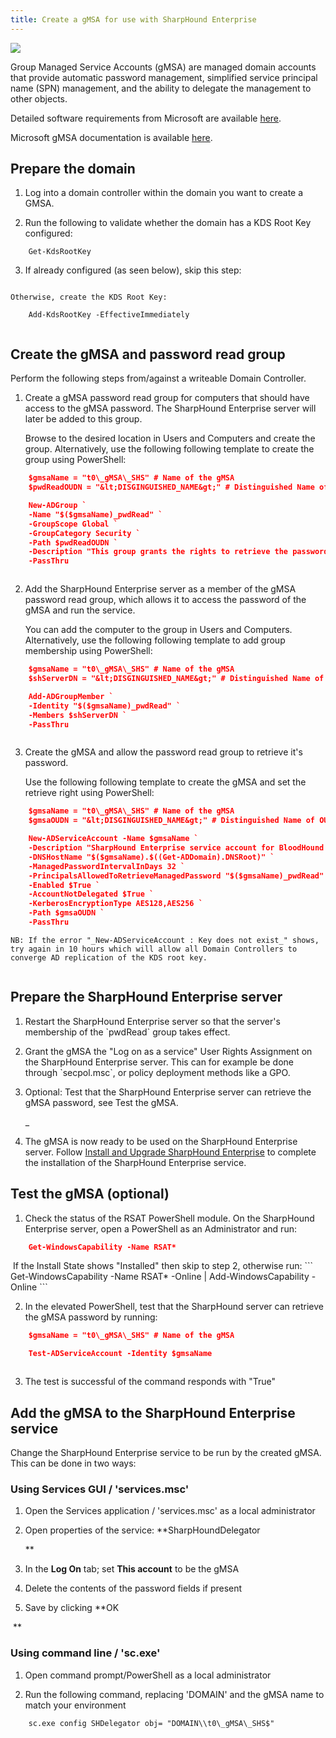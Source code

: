 ```yaml
---
title: Create a gMSA for use with SharpHound Enterprise
---
```


<img src="/assets/enterprise-AND-community-edition-pill-tag.svg"/> 

Group Managed Service Accounts (gMSA) are managed domain accounts that provide automatic password management, simplified service principal name (SPN) management, and the ability to delegate the management to other objects.

Detailed software requirements from Microsoft are available [here](https://docs.microsoft.com/en-us/previous-versions/windows/it-pro/windows-server-2012-r2-and-2012/hh831782(v=ws.11)#software-requirements).

Microsoft gMSA documentation is available [here](https://docs.microsoft.com/en-us/previous-versions/windows/it-pro/windows-server-2012-r2-and-2012/hh831782(v=ws.11)).


## Prepare the domain

1.  Log into a domain controller within the domain you want to create a GMSA.


2.  Run the following to validate whether the domain has a KDS Root Key configured:
```
    Get-KdsRootKey
```
3.  If already configured (as seen below), skip this step:
<Frame>
  <img src="/assets/image-88.png" alt=""/>
</Frame>

    Otherwise, create the KDS Root Key:
```
    Add-KdsRootKey -EffectiveImmediately
```
<Frame>
  <img src="/assets/image-89.png" alt=""/>
</Frame>


## Create the gMSA and password read group

Perform the following steps from/against a writeable Domain Controller.

1.  Create a gMSA password read group for computers that should have access to the gMSA password. The SharpHound Enterprise server will later be added to this group.

    Browse to the desired location in Users and Computers and create the group.
    Alternatively, use the following following template to create the group using PowerShell:
```json
    $gmsaName = "t0\_gMSA\_SHS" # Name of the gMSA
    $pwdReadOUDN = "&lt;DISGINGUISHED_NAME&gt;" # Distinguished Name of OU to create the password read group in

    New-ADGroup `
    -Name "$($gmsaName)_pwdRead" `
    -GroupScope Global `
    -GroupCategory Security `
    -Path $pwdReadOUDN `
    -Description "This group grants the rights to retrieve the password of the BloodHound Enterprise data collector (SharpHound Enterprise) gMSA '$gmsaName'." `
    -PassThru
```
<Frame>
  <img src="/assets/image-90.png" alt=""/>
</Frame>


2.  Add the SharpHound Enterprise server as a member of the gMSA password read group, which allows it to access the password of the gMSA and run the service.

    You can add the computer to the group in Users and Computers.
    Alternatively, use the following following template to add group membership using PowerShell:
```json
    $gmsaName = "t0\_gMSA\_SHS" # Name of the gMSA
    $shServerDN = "&lt;DISGINGUISHED_NAME&gt;" # Distinguished Name of the SharpHound Enterprise server

    Add-ADGroupMember `
    -Identity "$($gmsaName)_pwdRead" `
    -Members $shServerDN `
    -PassThru
```
<Frame>
  <img src="/assets/image-91.png" alt=""/>
</Frame>


3.  Create the gMSA and allow the password read group to retrieve it's password.

    Use the following following template to create the gMSA and set the retrieve right using PowerShell:
```json
    $gmsaName = "t0\_gMSA\_SHS" # Name of the gMSA
    $gmsaOUDN = "&lt;DISGINGUISHED_NAME&gt;" # Distinguished Name of OU to create the gMSA in

    New-ADServiceAccount -Name $gmsaName `
    -Description "SharpHound Enterprise service account for BloodHound Enterprise" `
    -DNSHostName "$($gmsaName).$((Get-ADDomain).DNSRoot)" `
    -ManagedPasswordIntervalInDays 32 `
    -PrincipalsAllowedToRetrieveManagedPassword "$($gmsaName)_pwdRead" `
    -Enabled $True `
    -AccountNotDelegated $True `
    -KerberosEncryptionType AES128,AES256 `
    -Path $gmsaOUDN `
    -PassThru
```

    NB: If the error "_New-ADServiceAccount : Key does not exist_" shows, try again in 10 hours which will allow all Domain Controllers to converge AD replication of the KDS root key.
<Frame>
  <img src="/assets/image-92.png" alt=""/>
</Frame>


## Prepare the SharpHound Enterprise server

1.  Restart the SharpHound Enterprise server so that the server's membership of the \`pwdRead\` group takes effect.


2.  Grant the gMSA the "Log on as a service" User Rights Assignment on the SharpHound Enterprise server. This can for example be done through \`secpol.msc\`, or policy deployment methods like a GPO.


3.  Optional: Test that the SharpHound Enterprise server can retrieve the gMSA password, see Test the gMSA.

    _
4.  The gMSA is now ready to be used on the SharpHound Enterprise server. Follow [Install and Upgrade SharpHound Enterprise](/install-data-collector/install-sharphound/installation-upgrade) to complete the installation of the SharpHound Enterprise service.


## Test the gMSA (optional)

1.  Check the status of the RSAT PowerShell module. On the SharpHound Enterprise server, open a PowerShell as an Administrator and run:
```json
    Get-WindowsCapability -Name RSAT*
```
<Frame>
  <img src="/assets/image-93.png" alt=""/>
</Frame>
    If the Install State shows "Installed" then skip to step 2, otherwise run:
```
    Get-WindowsCapability -Name RSAT* -Online | Add-WindowsCapability -Online
```
<Frame>
  <img src="/assets/image-94.png" alt=""/>
</Frame>


2.  In the elevated PowerShell, test that the SharpHound server can retrieve the gMSA password by running:
```json
    $gmsaName = "t0\_gMSA\_SHS" # Name of the gMSA

    Test-ADServiceAccount -Identity $gmsaName
```
<Frame>
  <img src="/assets/image-95.png" alt=""/>
</Frame>

3.  The test is successful of the command responds with "True"


## Add the gMSA to the SharpHound Enterprise service


Change the SharpHound Enterprise service to be run by the created gMSA. This can be done in two ways:

### Using Services GUI / 'services.msc'

1.  Open the Services application / 'services.msc' as a local administrator


2.  Open properties of the service: **SharpHoundDelegator

    **
3.  In the **Log On** tab; set **This account** to be the gMSA


4.  Delete the contents of the password fields if present


5.  Save by clicking **OK
<Frame>
  <img src="/assets/image-96.png" alt=""/>
</Frame>
    **

### Using command line / 'sc.exe'

1.  Open command prompt/PowerShell as a local administrator


2.  Run the following command, replacing 'DOMAIN' and the gMSA name to match your environment
```
    sc.exe config SHDelegator obj= "DOMAIN\\t0\_gMSA\_SHS$"
```
<Frame>
  <img src="/assets/image-97.png" alt=""/>
</Frame>


